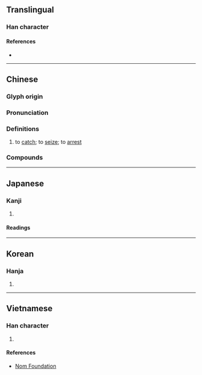 {{character info}}
==Translingual==

===Han character===
{{Han char|rn=64|rad=手|as=07|sn=10|four=53027|canj=QIJB|ids=⿰扌甫}}

====References====
* {{Han ref|kx=0434.090|dkj=12157|dj=0783.160|hdz=31878.050|uh=6355|ud=25429|bh=AEB7|bd=44727}}

----

==Chinese==
{{zh-forms}}

===Glyph origin===
{{Han etym}}

===Pronunciation===
{{zh-pron
|m=bǔ|ma=Zh-bu.ogg
|c=bou6
|h=pfs=
|md=
|mn=pô͘/tw:pó͘/tw,xm,zz:pō͘
|mn_note=pô͘ - literary (Quanzhou); pō͘ - literary (Xiamen, Zhangzhou); pô͘ - vernacular (俗, Xiamen, Zhangzhou)
|mn-t=bu6
|w=
|mc=y
|oc=y
|cat=v
}}

===Definitions===
{{zh-hanzi}}

# to [[catch]]; to [[seize]]; to [[arrest]]
#: {{zh-x|捕魚|catch fish}}

===Compounds===
{{zh-der|捕手|大肆搜捕|廣捕文書|係風捕景|廣捕|官捕|剿捕|名捕|圍捕|海捕|捕蟲植物|掩雀捕蟬|比捕|捕快|捕捉|挨捕|捕獲|捕繩|捕頭|捕蛇去齒|捕衙|捕魚權|捕生|捕魚|捕風捉影|捕房|白捕|捕殺|捕鯨船|捕影繫風|捕人|捕風繫影|捕撈|捕影拿風|握風捕影|捕拿|捕蠅草|捕捉畋獵|捕蟲網|打捕|捕役|捕風弄月|海捕公文|捉風捕影|應捕|撈捕|捕食|查捕|海捕文書|捕蟲燈|拘捕|掩目捕雀|拒捕|捕蚊燈|搜捕|望風捕影|捕蠅紙|捉影捕風|捕蟲堇菜|捕緝|羅捕|逮捕|繫風捕景|追捕|追風捕影|巡捕房|緝捕|繫風捕影|陰捕|巡捕|跡捕|跟捕|誘捕|間捕}}

{{zh-cat|Elementary}}

----

==Japanese==

===Kanji===
{{ja-kanji|grade=c|rs=手07}}

# {{rfdef|ja|sort=手07}}

====Readings====
{{ja-readings
|goon=ぶ
|kanon=ほ
|kun=と-らえる, と-らわれる, つか-まる, つか-まえる, と-る
}}

----

==Korean==

===Hanja===
{{ko-hanja|포}}

# {{rfdef|ko|sort=手07}}

----

==Vietnamese==

===Han character===
{{vi-hantu|[[bõ]], [[bổ]], [[bủa]], [[bố]], [[buả]], [[bộ]]|rs=手07}}

# {{rfdef|vi|sort=手07}}

====References====
* [http://nomfoundation.org/common/nom_details.php?codepoint=6355 Nom Foundation]